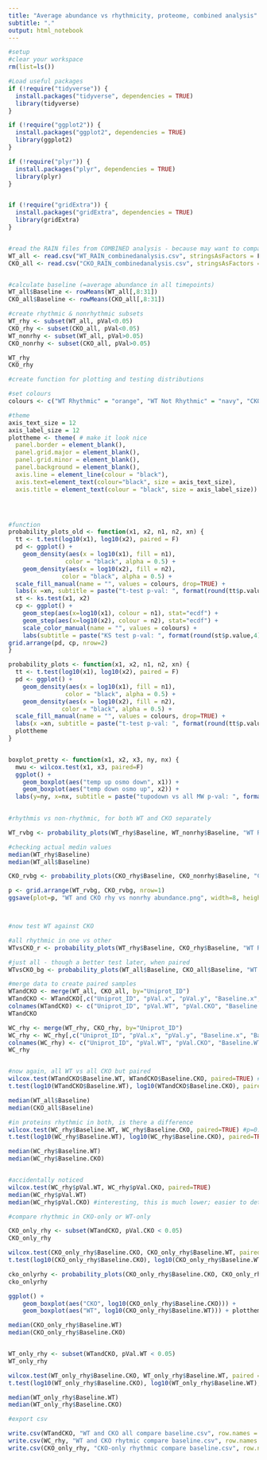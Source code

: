 ```yaml
---
title: "Average abundance vs rhythmicity, proteome, combined analysis"
subtitle: "."
output: html_notebook
---
```


```r
#setup
#clear your workspace
rm(list=ls())

#Load useful packages
if (!require("tidyverse")) {
  install.packages("tidyverse", dependencies = TRUE)
  library(tidyverse)
} 

if (!require("ggplot2")) {
  install.packages("ggplot2", dependencies = TRUE)
  library(ggplot2)
}

if (!require("plyr")) {
  install.packages("plyr", dependencies = TRUE)
  library(plyr)
}


if (!require("gridExtra")) {
  install.packages("gridExtra", dependencies = TRUE)
  library(gridExtra)
}


#read the RAIN files from COMBINED analysis - because may want to compare between them
WT_all <- read.csv("WT_RAIN_combinedanalysis.csv", stringsAsFactors = F)
CKO_all <- read.csv("CKO_RAIN_combinedanalysis.csv", stringsAsFactors = F)


#calculate baseline (=average abundance in all timepoints)
WT_all$Baseline <- rowMeans(WT_all[,8:31])
CKO_all$Baseline <- rowMeans(CKO_all[,8:31])

#create rhythmic & nonrhythmic subsets
WT_rhy <- subset(WT_all, pVal<0.05)
CKO_rhy <- subset(CKO_all, pVal<0.05)
WT_nonrhy <- subset(WT_all, pVal>0.05)
CKO_nonrhy <- subset(CKO_all, pVal>0.05)

WT_rhy
CKO_rhy


```

```r
#create function for plotting and testing distributions

#set colours
colours <- c("WT Rhythmic" = "orange", "WT Not Rhythmic" = "navy", "CKO Rhythmic" = "red", "CKO Not Rhythmic" = "dark green")

#theme
axis_text_size = 12
axis_label_size = 12
plottheme <- theme( # make it look nice
  panel.border = element_blank(),  
  panel.grid.major = element_blank(),
  panel.grid.minor = element_blank(),
  panel.background = element_blank(),
  axis.line = element_line(colour = "black"),
  axis.text=element_text(colour="black", size = axis_text_size),
  axis.title = element_text(colour = "black", size = axis_label_size))




#function
probability_plots_old <- function(x1, x2, n1, n2, xn) {
  tt <- t.test(log10(x1), log10(x2), paired = F)
  pd <- ggplot() + 
    geom_density(aes(x = log10(x1), fill = n1),
                color = "black", alpha = 0.5) +
    geom_density(aes(x = log10(x2), fill = n2),
               color = "black", alpha = 0.5) +
  scale_fill_manual(name = "", values = colours, drop=TRUE) +
  labs(x =xn, subtitle = paste("t-test p-val: ", format(round(tt$p.value,4))), y = "Probability density")
  st <- ks.test(x1, x2)
  cp <- ggplot() +
    geom_step(aes(x=log10(x1), colour = n1), stat="ecdf") + 
    geom_step(aes(x=log10(x2), colour = n2), stat="ecdf") + 
    scale_color_manual(name = "", values = colours) +
    labs(subtitle = paste("KS test p-val: ", format(round(st$p.value,4))), y="Cumulative probability", x=xn)
grid.arrange(pd, cp, nrow=2)
} 

probability_plots <- function(x1, x2, n1, n2, xn) {
  tt <- t.test(log10(x1), log10(x2), paired = F)
  pd <- ggplot() + 
    geom_density(aes(x = log10(x1), fill = n1),
                color = "black", alpha = 0.5) +
    geom_density(aes(x = log10(x2), fill = n2),
               color = "black", alpha = 0.5) +
  scale_fill_manual(name = "", values = colours, drop=TRUE) +
  labs(x =xn, subtitle = paste("t-test p-val: ", format(round(tt$p.value,4))), y = "Probability density") +
  plottheme
} 


boxplot_pretty <- function(x1, x2, x3, ny, nx) {
  mwu <- wilcox.test(x1, x3, paired=F)
  ggplot() +
    geom_boxplot(aes("temp up osmo down", x1)) +
    geom_boxplot(aes("temp down osmo up", x2)) +
  labs(y=ny, x=nx, subtitle = paste("tupodown vs all MW p-val: ", format(round(mwu$p.value,4)))) }
     
```


```r

#rhythmis vs non-rhythmic, for both WT and CKO separately

WT_rvbg <- probability_plots(WT_rhy$Baseline, WT_nonrhy$Baseline, "WT Rhythmic", "WT Not Rhythmic", "Log10(Average abundance)") 

#checking actual medin values
median(WT_rhy$Baseline)
median(WT_all$Baseline)

CKO_rvbg <- probability_plots(CKO_rhy$Baseline, CKO_nonrhy$Baseline, "CKO Rhythmic", "CKO Not Rhythmic", "Log10(Average abundance)")

p <- grid.arrange(WT_rvbg, CKO_rvbg, nrow=1)
ggsave(plot=p, "WT and CKO rhy vs nonrhy abundance.png", width=8, height = 5)




```

```r
#now test WT against CKO

#all rhythmic in one vs other 
WTvsCKO_r <- probability_plots(WT_rhy$Baseline, CKO_rhy$Baseline, "WT Rhythmic", "CKO Rhythmic", "Log10(Baseline)")

#just all - though a better test later, when paired
WTvsCKO_bg <- probability_plots(WT_all$Baseline, CKO_all$Baseline, "WT Background", "CKO Background", "Log10(Baseline)")

#merge data to create paired samples
WTandCKO <- merge(WT_all, CKO_all, by="Uniprot_ID")
WTandCKO <- WTandCKO[,c("Uniprot_ID", "pVal.x", "pVal.y", "Baseline.x", "Baseline.y")]
colnames(WTandCKO) <- c("Uniprot_ID", "pVal.WT", "pVal.CKO", "Baseline.WT", "Baseline.CKO")
WTandCKO

WC_rhy <- merge(WT_rhy, CKO_rhy, by="Uniprot_ID")
WC_rhy <- WC_rhy[,c("Uniprot_ID", "pVal.x", "pVal.y", "Baseline.x", "Baseline.y")]
colnames(WC_rhy) <- c("Uniprot_ID", "pVal.WT", "pVal.CKO", "Baseline.WT", "Baseline.CKO")
WC_rhy


#now again, all WT vs all CKO but paired
wilcox.test(WTandCKO$Baseline.WT, WTandCKO$Baseline.CKO, paired=TRUE) #p=0.6
t.test(log10(WTandCKO$Baseline.WT), log10(WTandCKO$Baseline.CKO), paired=TRUE) #p=0.2

median(WT_all$Baseline)
median(CKO_all$Baseline)

#in proteins rhythmic in both, is there a difference 
wilcox.test(WC_rhy$Baseline.WT, WC_rhy$Baseline.CKO, paired=TRUE) #p=0.009
t.test(log10(WC_rhy$Baseline.WT), log10(WC_rhy$Baseline.CKO), paired=TRUE) #p=0.0003

median(WC_rhy$Baseline.WT)
median(WC_rhy$Baseline.CKO)


#accidentally noticed
wilcox.test(WC_rhy$pVal.WT, WC_rhy$pVal.CKO, paired=TRUE) 
median(WC_rhy$pVal.WT)
median(WC_rhy$pVal.CKO) #interesting, this is much lower; easier to detect rhythms, so RAIN is more confident - due to increase in abundance? 

```


```r
#compare rhythmic in CKO-only or WT-only

CKO_only_rhy <- subset(WTandCKO, pVal.CKO < 0.05)
CKO_only_rhy

wilcox.test(CKO_only_rhy$Baseline.CKO, CKO_only_rhy$Baseline.WT, paired = TRUE) #p<0.0001
t.test(log10(CKO_only_rhy$Baseline.CKO), log10(CKO_only_rhy$Baseline.WT), paired=TRUE) #p<0.0001

cko_onlyrhy <- probability_plots(CKO_only_rhy$Baseline.CKO, CKO_only_rhy$Baseline.WT, "CKO Rhythmic", "WT Not Rhythmic", "Log10(Average abundance)")
cko_onlyrhy

ggplot() +
    geom_boxplot(aes("CKO", log10(CKO_only_rhy$Baseline.CKO))) +
    geom_boxplot(aes("WT", log10(CKO_only_rhy$Baseline.WT))) + plottheme

median(CKO_only_rhy$Baseline.WT)
median(CKO_only_rhy$Baseline.CKO)


WT_only_rhy <- subset(WTandCKO, pVal.WT < 0.05)
WT_only_rhy

wilcox.test(WT_only_rhy$Baseline.CKO, WT_only_rhy$Baseline.WT, paired = TRUE) #p=0.15
t.test(log10(WT_only_rhy$Baseline.CKO), log10(WT_only_rhy$Baseline.WT), paired=TRUE) #p=0.2

median(WT_only_rhy$Baseline.WT)
median(WT_only_rhy$Baseline.CKO)

```



```r
#export csv

write.csv(WTandCKO, "WT and CKO all compare baseline.csv", row.names = F)
write.csv(WC_rhy, "WT and CKO rhytmic compare baseline.csv", row.names = F)
write.csv(CKO_only_rhy, "CKO-only rhythmic compare baseline.csv", row.names = F)

```